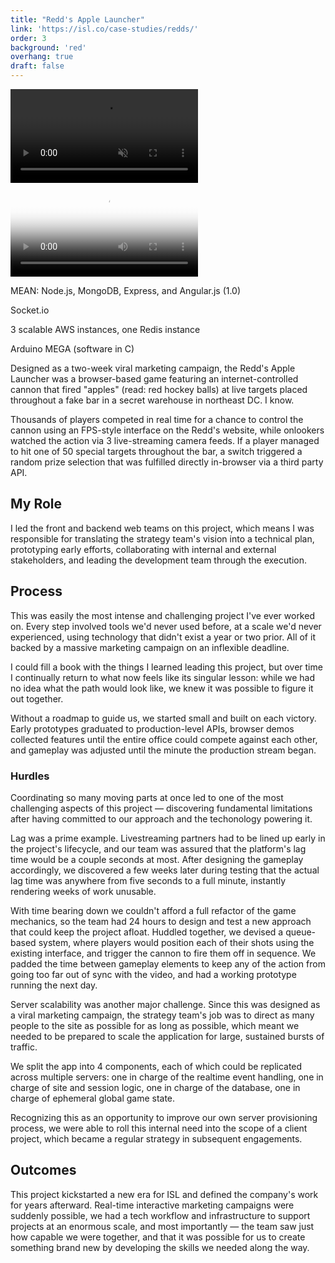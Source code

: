 ```yaml
---
title: "Redd's Apple Launcher"
link: 'https://isl.co/case-studies/redds/'
order: 3
background: 'red'
overhang: true
draft: false
---
```




<Gallery>
  <GalleryItem>
    <Browser>
      <Still
        description="The in-browser game interface, where users can fire a live-streamed cannon in real time."
        src={imageDesktopInterface}
        alt="Screenshot: The Redd's Launcher Game Interface" />
    </Browser>
  </GalleryItem>

<GalleryItem>
  <Video
    autoPlay
    loop
    muted
    description="Players answered trivia questions for a chance to control the launcher, and then used the keyboard to position and lock in shots."
  >
    <source src={videoMP4Interface} type="video/mp4" />
    <source src={videoWebmInterface} type="video/webm" />
  </Video>
</GalleryItem>

<GalleryItem>
  <Video controls poster={videoStillTrailer}>
    <source src={videoMP4Trailer} type="video/mp4" />
  </Video>
</GalleryItem>

  <GalleryItem>
    <Still
      src={imageStillBTS2}
      description="Behind the scenes on the Redd's Apple Launcher set."
      alt="Photo: Behind the scenes on the Redd's Apple Launcher set" />
  </GalleryItem>
</Gallery>

<PostColumn>

<Stack>
  <List>
    <ListItem>
      <p>MEAN: Node.js, MongoDB, Express, and Angular.js (1.0)</p>
    </ListItem>
    <ListItem>
      <p>Socket.io</p>
    </ListItem>
    <ListItem>
      <p>3 scalable AWS instances, one Redis instance</p>
    </ListItem>
    <ListItem>
      <p>Arduino MEGA (software in C)</p>
    </ListItem>
  </List>
</Stack>

<Markdown>

Designed as a two-week viral marketing campaign, the Redd's Apple Launcher was a browser-based game featuring an internet-controlled cannon that fired "apples" (read: red hockey balls) at live targets placed throughout a fake bar in a secret warehouse in northeast DC. I know.

Thousands of players competed in real time for a chance to control the cannon using an FPS-style interface on the Redd's website, while onlookers watched the action via 3 live-streaming camera feeds. If a player managed to hit one of 50 special targets throughout the bar, a switch triggered a random prize selection that was fulfilled directly in-browser via a third party API.

## My Role

I led the front and backend web teams on this project, which means I was responsible for translating the strategy team's vision into a technical plan, prototyping early efforts, collaborating with internal and external stakeholders, and leading the development team through the execution.

## Process

This was easily the most intense and challenging project I've ever worked on. Every step involved tools we'd never used before, at a scale we'd never experienced, using technology that didn't exist a year or two prior. All of it backed by a massive marketing campaign on an inflexible deadline.

I could fill a book with the things I learned leading this project, but over time I continually return to what now feels like its singular lesson: while we had no idea what the path would look like, we knew it was possible to figure it out together.

Without a roadmap to guide us, we started small and built on each victory. Early prototypes graduated to production-level APIs, browser demos collected features until the entire office could compete against each other, and gameplay was adjusted until the minute the production stream began.

### Hurdles

Coordinating so many moving parts at once led to one of the most challenging aspects of this project — discovering fundamental limitations after having committed to our approach and the techonology powering it.

Lag was a prime example. Livestreaming partners had to be lined up early in the project's lifecycle, and our team was assured that the platform's lag time would be a couple seconds at most. After designing the gameplay accordingly, we discovered a few weeks later during testing that the actual lag time was anywhere from five seconds to a full minute, instantly rendering weeks of work unusable.

With time bearing down we couldn't afford a full refactor of the game mechanics, so the team had 24 hours to design and test a new approach that could keep the project afloat. Huddled together, we devised a queue-based system, where players would position each of their shots using the existing interface, and trigger the cannon to fire them off in sequence. We padded the time between gameplay elements to keep any of the action from going too far out of sync with the video, and had a working prototype running the next day.

</Markdown>

<Still
  src={imageStillUserFlow}
  alt="Diagram: Outline of the Redd's Web User Flow"
  description="A technical outline of the user flow for the web interface, divided into Player vs. Visitor flows."
/>

<Markdown>

Server scalability was another major challenge. Since this was designed as a viral marketing campaign, the strategy team's job was to direct as many people to the site as possible for as long as possible, which meant we needed to be prepared to scale the application for large, sustained bursts of traffic.

We split the app into 4 components, each of which could be replicated across multiple servers: one in charge of the realtime event handling, one in charge of site and session logic, one in charge of the database, one in charge of ephemeral global game state.

Recognizing this as an opportunity to improve our own server provisioning process, we were able to roll this internal need into the scope of a client project, which became a regular strategy in subsequent engagements.

</Markdown>

<Still
  src={imageStillSystemDiagram}
  description="A system diagram for the Redd's tech stack, detailing how each component communicates with one another"
  alt="Diagram: System Diagram outlining the Redd's Technical Flow."
/>

<Markdown>

## Outcomes

This project kickstarted a new era for ISL and defined the company's work for years afterward. Real-time interactive marketing campaigns were suddenly possible, we had a tech workflow and infrastructure to support projects at an enormous scale, and most importantly — the team saw just how capable we were together, and that it was possible for us to create something brand new by developing the skills we needed along the way.

</Markdown>

</PostColumn>
